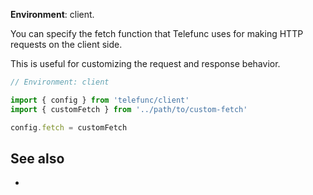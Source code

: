 
**Environment**: client.

You can specify the fetch function that Telefunc uses for making HTTP requests on the client side.

This is useful for customizing the request and response behavior.

```ts
// Environment: client

import { config } from 'telefunc/client'
import { customFetch } from '../path/to/custom-fetch'

config.fetch = customFetch
```

<ConfigWhereClient />

## See also

- <Link href="/httpHeaders" />
